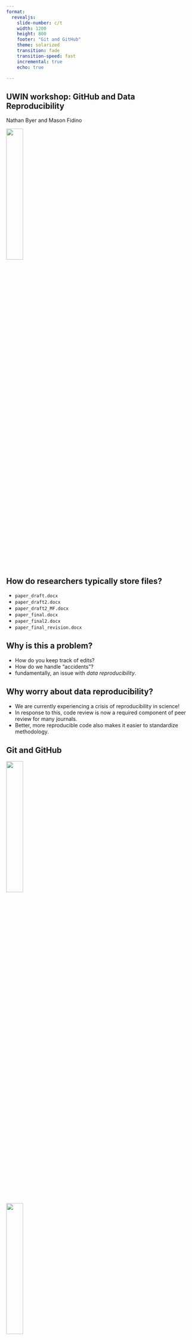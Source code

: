 ```yaml
---
format: 
  revealjs:
    slide-number: c/t
    width: 1200
    height: 800
    footer: "Git and GitHub"
    theme: solarized
    transition: fade
    transition-speed: fast
    incremental: true
    echo: true

---
```


## UWIN workshop: GitHub and Data Reproducibility

Nathan Byer and Mason Fidino

![](./images/github-mark.png){width=30%}

## How do researchers typically store files?

- `paper_draft.docx`
- `paper_draft2.docx`
- `paper_draft2_MF.docx`
- `paper_final.docx`
- `paper_final2.docx`
- `paper_final_revision.docx`

## Why is this a problem?

- How do you keep track of edits?
- How do we handle "accidents"?
- fundamentally, an issue with *data reproducibility*.

## Why worry about data reproducibility?

- We are currently experiencing a crisis of reproducibility in science!
- In response to this, code review is now a required component of peer review for many journals.
- Better, more reproducible code also makes it easier to standardize methodology.

## Git and GitHub

![](./images/git.png){width=30%}

![](./images/github-mark.png){width=30%}


## What is Git? 

![](./images/git.png){width=10%}

- Started in 2005 - version control system for Linux developers
- Now, one of the most commonly used **distributed version control systems**

![https://git-scm.com/book/en/v2/images/areas.png](./images/git-scm-git-diagram.png){width=50%}

## What is GitHub?

![](./images/github-mark.png){width=30%}

- GitHub is **an easier, user-friendly way to use Git online**
- integrates with a number of other software platforms - including RStudio

# A brief overview of GitHub terminology

## Repository

- **Definition**: essentially, a project directory - where code, documents, and everything associated with a project will live.
- By default, typically contains a **README.md** file that describes the repository. 

## Clone

- **Definition**: the creation of a *local* copy of a *remote* repository.

## Commit
- **Definition**: a summary of changes made to files within a repository.
- typically capture the following:
  + a commit log, explaining the commit and its contributor(s)
  + a unique hash ID 
  + the **parent** commit - basically, where your commit came from!
  + a summary of files that have changed
  
## Push

- **Definition**: when *local* commits are pushed to the *remote* repository.
- What do we mean by this?
  + you will likely be creating a commit on a local machine.
  + after you create that commit, it will **not** be reflected in the remote repository until those changes are pushed.

## Pull

-**Definition**: when *remote* changes are applied to your *local*, cloned repository.
- What do we mean by this?
  + if you are working on a repository collaboratively, others may make edits that are **not** initially reflected in your local repository. 
  + when you pull from the remote repository, these remote changes are synced with your local directory.

# branch

## fork 

## Pull Request

-
